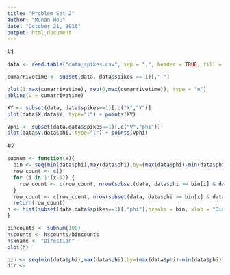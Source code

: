 ```yaml
---
title: "Problem Set 2"
author: "Munan Hou"
date: "October 21, 2016"
output: html_document
---
```


#1

```r
data <- read.table("data_spikes.csv", sep = ",", header = TRUE, fill = TRUE)
```

```r
cumarrivetime <- subset(data, data$spikes == 1)[,"T"]
```

```r
plot(1:max(cumarrivetime), rep(0,max(cumarrivetime)), type = "n")
abline(v = cumarrivetime)
```

```r
XY <- subset(data, data$spikes==1)[,c("X","Y")]
plot(data$X,data$Y, type="l") + points(XY)
```

```r
Vphi <- subset(data,data$spikes==1)[,c("V","phi")]
plot(data$V,data$phi, type="l") + points(Vphi)
```

#2

```r
subnum <- function(x){
  bin <- seq(min(data$phi),max(data$phi),by=(max(data$phi)-min(data$phi))/x)
  row_count <- c()
  for (i in 1:(x-1)) {
    row_count <- c(row_count, nrow(subset(data, data$phi >= bin[i] & data$phi < bin[i+1])))
  }
  row_count <- c(row_count, nrow(subset(data, data$phi >= bin[x] & data$phi <= bin[x+1])))
  return(row_count)
h <- hist(subset(data,data$spikes==1)[,"phi"],breaks = bin, xlab = "Direction")
}
```

```r
bincounts <- subnum(100)
h$counts <- h$counts/bincounts
h$xname <- "Direction"
plot(h)
```

```r
bin <- seq(min(data$phi),max(data$phi),by=(max(data$phi)-min(data$phi))/100)
dir <- 
```

























































